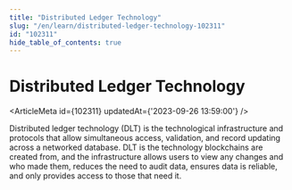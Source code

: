 ```yaml
---
title: "Distributed Ledger Technology"
slug: "/en/learn/distributed-ledger-technology-102311"
id: "102311"
hide_table_of_contents: true
---
```



# Distributed Ledger Technology

<ArticleMeta id={102311} updatedAt={'2023-09-26 13:59:00'} />
<div className='border-solid border-b border-t-0 my-4 border-[var(--ifm-color-gray-300)]' />

Distributed ledger technology (DLT) is the technological infrastructure and protocols that allow simultaneous access, validation, and record updating across a networked database. DLT is the technology blockchains are created from, and the infrastructure allows users to view any changes and who made them, reduces the need to audit data, ensures data is reliable, and only provides access to those that need it.
